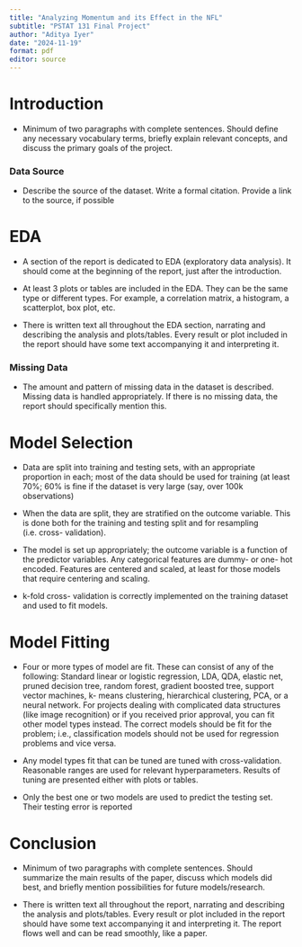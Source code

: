 ```yaml
---
title: "Analyzing Momentum and its Effect in the NFL"
subtitle: "PSTAT 131 Final Project"
author: "Aditya Iyer"
date: "2024-11-19"
format: pdf
editor: source
---
```




# Introduction

- Minimum of two
paragraphs with complete
sentences. Should define
any necessary vocabulary
terms, briefly explain
relevant concepts, and
discuss the primary goals of
the project.

### Data Source

- Describe the
source of the dataset. Write
a formal citation. Provide a
link to the source, if
possible

# EDA

- A section of the
report is dedicated to EDA
(exploratory data analysis).
It should come at the
beginning of the report, just
after the introduction.

- At least 3 plots
or tables are included in the
EDA. They can be the same
type or different types. For
example, a correlation
matrix, a histogram, a
scatterplot, box plot, etc. 

- There is written
text all throughout the EDA
section, narrating and
describing the analysis and
plots/tables. Every result or
plot included in the report
should have some text
accompanying it and
interpreting it.

### Missing Data

- The amount and
pattern of missing data in
the dataset is described.
Missing data is handled
appropriately. If there is no
missing data, the report
should specifically mention
this.

# Model Selection

- Data are split into
training and testing sets,
with an appropriate
proportion in each; most of
the data should be used for
training (at least 70%; 60%
is fine if the dataset is very
large (say, over 100k
observations)

- When the data are
split, they are stratified on
the outcome variable. This
is done both for the training
and testing split and for
resampling (i.e. cross-
validation).

- The model is set
up appropriately; the
outcome variable is a
function of the predictor
variables. Any categorical
features are dummy- or one-
hot encoded. Features are
centered and scaled, at
least for those models that
require centering and
scaling.


- k-fold cross-
validation is correctly
implemented on the training
dataset and used to fit
models.

# Model Fitting

- Four or more
types of model are fit. These
can consist of any of the
following: Standard linear or
logistic regression, LDA,
QDA, elastic net, pruned
decision tree, random forest,
gradient boosted tree,
support vector machines, k-
means clustering,
hierarchical clustering, PCA,
or a neural network. For
projects dealing with
complicated data structures
(like image recognition) or if
you received prior approval,
you can fit other model
types instead. The correct
models should be fit for the
problem; i.e., classification
models should not be used
for regression problems and
vice versa.


- Any model types
fit that can be tuned are
tuned with cross-validation.
Reasonable ranges are
used for relevant
hyperparameters. Results of
tuning are presented either
with plots or tables.

- Only the best one
or two models are used to
predict the testing set. Their
testing error is reported

 
# Conclusion

- Minimum of two
paragraphs with complete
sentences. Should
summarize the main results
of the paper, discuss which
models did best, and briefly
mention possibilities for
future models/research.

- There is written
text all throughout the
report, narrating and
describing the analysis and
plots/tables. Every result or
plot included in the report
should have some text
accompanying it and
interpreting it. The report
flows well and can be read
smoothly, like a paper.